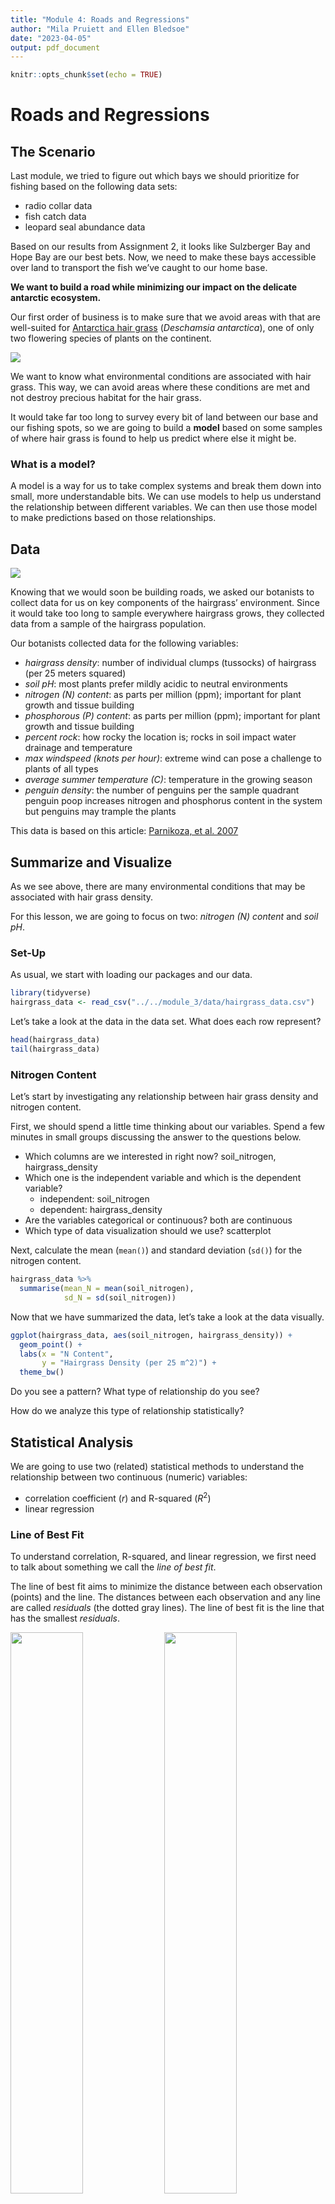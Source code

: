 ```yaml
---
title: "Module 4: Roads and Regressions"
author: "Mila Pruiett and Ellen Bledsoe"
date: "2023-04-05"
output: pdf_document
---
```


```r
knitr::opts_chunk$set(echo = TRUE)
```

# Roads and Regressions

## The Scenario

Last module, we tried to figure out which bays we should prioritize for fishing based on the following data sets:

-   radio collar data
-   fish catch data
-   leopard seal abundance data

Based on our results from Assignment 2, it looks like Sulzberger Bay and Hope Bay are our best bets. Now, we need to make these bays accessible over land to transport the fish we've caught to our home base.

**We want to build a road while minimizing our impact on the delicate antarctic ecosystem.**

Our first order of business is to make sure that we avoid areas with that are well-suited for [Antarctica hair grass](https://oceanwide-expeditions.com/blog/the-plants-of-antarctic) (*Deschamsia antarctica*), one of only two flowering species of plants on the continent.

![](images/hairgrass_indiv.jpeg)

We want to know what environmental conditions are associated with hair grass. This way, we can avoid areas where these conditions are met and not destroy precious habitat for the hair grass.

It would take far too long to survey every bit of land between our base and our fishing spots, so we are going to build a **model** based on some samples of where hair grass is found to help us predict where else it might be.

### What is a model?

A model is a way for us to take complex systems and break them down into small, more understandable bits. We can use models to help us understand the relationship between different variables. We can then use those model to make predictions based on those relationships.

## Data

![](images/hairgrass_landscape.jpeg)

Knowing that we would soon be building roads, we asked our botanists to collect data for us on key components of the hairgrass' environment. Since it would take too long to sample everywhere hairgrass grows, they collected data from a sample of the hairgrass population.

Our botanists collected data for the following variables:

-   *hairgrass density*: number of individual clumps (tussocks) of hairgrass (per 25 meters squared)
-   *soil pH*: most plants prefer mildly acidic to neutral environments
-   *nitrogen (N) content*: as parts per million (ppm); important for plant growth and tissue building
-   *phosphorous (P) content*: as parts per million (ppm); important for plant growth and tissue building
-   *percent rock*: how rocky the location is; rocks in soil impact water drainage and temperature
-   *max windspeed (knots per hour)*: extreme wind can pose a challenge to plants of all types
-   *average summer temperature (C)*: temperature in the growing season
-   *penguin density*: the number of penguins per the sample quadrant penguin poop increases nitrogen and phosphorus content in the system but penguins may trample the plants

This data is based on this article: [Parnikoza, et al. 2007](https://doi.org/10.1016/j.polar.2007.10.002)

## Summarize and Visualize

As we see above, there are many environmental conditions that may be associated with hair grass density.

For this lesson, we are going to focus on two: *nitrogen (N) content* and *soil pH*.

### Set-Up

As usual, we start with loading our packages and our data.

```r
library(tidyverse)
hairgrass_data <- read_csv("../../module_3/data/hairgrass_data.csv")
```

Let's take a look at the data in the data set. What does each row represent?

```r
head(hairgrass_data)
tail(hairgrass_data)
```

### Nitrogen Content

Let's start by investigating any relationship between hair grass density and nitrogen content.

First, we should spend a little time thinking about our variables. Spend a few minutes in small groups discussing the answer to the questions below.

-   Which columns are we interested in right now? soil_nitrogen, hairgrass_density
-   Which one is the independent variable and which is the dependent variable?
    -   independent: soil_nitrogen
    -   dependent: hairgrass_density
-   Are the variables categorical or continuous? both are continuous
-   Which type of data visualization should we use? scatterplot

Next, calculate the mean (`mean()`) and standard deviation (`sd()`) for the nitrogen content.

```r
hairgrass_data %>% 
  summarise(mean_N = mean(soil_nitrogen),
            sd_N = sd(soil_nitrogen))
```

Now that we have summarized the data, let's take a look at the data visually.

```r
ggplot(hairgrass_data, aes(soil_nitrogen, hairgrass_density)) +
  geom_point() +
  labs(x = "N Content",
       y = "Hairgrass Density (per 25 m^2)") +
  theme_bw()
```

Do you see a pattern? What type of relationship do you see?

How do we analyze this type of relationship statistically?

## Statistical Analysis

We are going to use two (related) statistical methods to understand the relationship between two continuous (numeric) variables:

-   correlation coefficient ($r$) and R-squared ($R^2$)
-   linear regression

### Line of Best Fit

To understand correlation, R-squared, and linear regression, we first need to talk about something we call the *line of best fit*.

The line of best fit aims to minimize the distance between each observation (points) and the line. The distances between each observation and any line are called *residuals* (the dotted gray lines). The line of best fit is the line that has the smallest *residuals*.

![](images/lines.png){width="48%"} ![](images/residuals.jpg){width="48%"}

We can add a line of best fit to a ggplot by using the `geom_smooth()` function. We need to specify that the method we want should produce a straight line ("linear model").

```r
ggplot(hairgrass_data, aes(soil_nitrogen, hairgrass_density)) +
  geom_point() +
  geom_smooth(method = "lm", se = FALSE) +
  labs(x = "N Content",
       y = "Hairgrass Density (per m^2)") +
  theme_bw()

# method = "lm" is required!
# se = FALSE is optional
```

### Correlation Coefficient

The correlation coefficient, `r`, is a measurement of the strength of the relationship between two continuous variables.

The correlation coefficient is a number between -1 and 1 that looks at the relationship between two numeric variables. If the value is negative, there is a negative relationship between the two variable; if the value is positive, there is a positive relationship.

If all the points fall exactly on the line of best fit, r = 1 or -1. If there is no relationship between the variables, `r` is 0 (or something very close to it).

![](images/coefficient_correlation.jpg)

The greater the magnitude (size) of the correlation coefficient, the stronger the relationship between the two variables.

![](images/correlation.jpg)

It is also important to recognize that the correlation coefficient has nothing to do with the slope of the line (we use linear regression to assess that!)

![](images/steepness.jpeg)

Based on the hairgrass plot we did above, do you expect the correlation coefficient to be positive or negative? For this class, we'll say that any `r` value with 0.1 of 0 means there is no relationship.

To calculate the correlation coefficient, we need to go back to base R and indicate which columns we are referencing with the `$` operator. We use the `cor()` function.

```r
r_nitrogen <- cor(x = hairgrass_data$soil_nitrogen, y = hairgrass_data$hairgrass_density)
r_nitrogen
```

### R-squared ($R^2$)

The R-squared ($R^2$) value is a representation of how much variation is explained by the line of best fit.

When we have a dependent variable and an independent variable, the R-squared value tells us how much of the variation in the *dependent* variable is explained by the *independent* variable.

Sometimes we don't have obvious dependent and independent variables, but we can still use similar language ($R^2$ tells us how much of the variation in the data is explained).

To calculate R-squared, we square the correlation coefficient value we calculated above. It is always positive because we are squaring it `r` value; that means that R-squared values range from 0 to 1. The closer to 1, the more variation is explained.

```r
r_nitrogen^2
```

How would we interpret this `r^2` value?

### Linear Regression Analysis

A regression analysis approximates the relationship between a dependent variable and one or more independent variables. It evaluates the strength of that relationship, ultimately giving us a p-value.

Since we are using linear regressions in this course, the regression model will take the form of a line: `y = mx + b`

-   `y` = dependent variable (y-axis)
-   `x` = independent variable (x-axis)
-   `m` = slope of the line is the slope
-   `b` = y-intercept

Using our variables, what would our linear regression model look like (we don't know `m` or `b` yet...)?

### Hypothesis Testing

What is the null hypothesis? What is the alternative hypothesis?

**Null Hypothesis** ($H_{0}$): There is no relationship between hair grass density and nitrogen content.

**Alternative Hypothesis** ($H_{A}$): There is a relationship between hair grass density and nitrogen content.

What do you think this means for the slopes?

### Regression Analysis

Thankfully, R can calculate the slope (`m`) and y-intercept (`b`) of the line of best fit for us.

Let's find the equation for our line of best fit, our test statistic, and our p-value. To do this, we use a function called `lm()`: this stands for "linear model."

Like with ANOVA, we will then want to use the `summary()` function to get out the values we need.

```r
nitrogen_model <- lm(hairgrass_density ~ soil_nitrogen, data = hairgrass_data)
summary(nitrogen_model)
```

As with our other statistical tests---t-tests and ANOVAs---the results give us some important values:

-   `b` (y-intercept): part of our line of best fit equation
    -   The "intercept estimate", in this case 84.24, is our y-intercept in our line of best fit
-   `m` (slope): also part of our line of best fit equation
    -   this is the estimate for our independent variable (soil_nitrogen in this case)
    -   in this model, m = 1.8
-   *F-statistic*: this is our test statistic
-   *p-value*: calculated from our regression model, used to determine significance (0.05 cut-off, as usual)
    -   There are multiple p-values here. Focus either on the p-value for the independent variable (soil_nitrogen) or the overall p-value displayed in the last line of the results summary (p \< 2.2e-16)
-   *R-squared*: this is our R-squared value that we calculated earlier
    -   You can report either the "multiple" or the "adjusted"
    -   The "multiple" will typically match the one we calculate with code

This means our equation for the line of best fit is: y = 1.8x + 84.24 and there is a statistically significant relationship between nitrogen content and hairgrass density.

## Soil pH

Let's do the same series of steps to determine how soil pH impacts hair grass densities. Work on this in your small groups, and we will go over it in about 10 minutes.

Start with summarizing the data: mean and standard deviation.

```r
hairgrass_data %>% 
  summarize(mean_pH = mean(soil_ph),
            sd_pH = sd(soil_ph))
```

Visualize the data. Remember to add in the line of best fit using `ggplot2`. Also add labels and a theme for practice.

```r
ggplot(hairgrass_data, aes(soil_ph, hairgrass_density)) +
  geom_point() +
  geom_smooth(method = "lm", se = FALSE) +
  labs(x = "Soil pH",
       y = "Hairgrass Density per m^2") + 
  theme_bw()
```

Calculate the correlation coefficient (`r`)? What does this tell us?

```r
r_ph <- cor(x = hairgrass_data$soil_ph, y = hairgrass_data$hairgrass_density)
```

How much variation does soil pH explain in the hair grass density data?

```r
r_ph^2
```

Write out the model for our question about soil pH (without values)?

```r
# hairgrass density  = m(soil_ph) + b
```

Run the regression model and write out the equation for the line of best fit.

```r
ph_model <- lm(hairgrass_density ~ soil_ph, data = hairgrass_data)
summary(ph_model)
```

Equation for line of best fit: y = -4.648x + 150.24

Interpret the results of the regression (our p-value cutoff is still = 0.05). What do we conclude about the relationship between soil pH and hair grass density? Why?

Because p \< 0.05 for the regression model, we reject the null hypothesis and conclude that there is a relationship between soil pH and hairgrass density.

## Data-driven Decision Making

The reason we are using regression analysis is to inform where we should (or should not) build our road so we don't harm the sensitive hair grass or take away their prime habitat.

What do results above for nitrogen content and soil pH mean for the road we are building?
